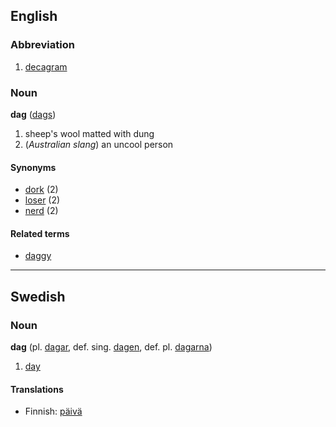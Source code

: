 ==English==
===Abbreviation===
<!-- is it "dag", "Dag", "dag." etc? -->

# [[decagram]]

===Noun===
'''dag''' ([[dags]])

#sheep's wool matted with dung
#(''Australian slang'') an uncool person

====Synonyms====
*[[dork]] (2)
*[[loser]] (2)
*[[nerd]] (2)

====Related terms====
*[[daggy]]

----

==Swedish==
===Noun===
'''dag''' (pl. [[dagar]], def. sing. [[dagen]], def. pl. [[dagarna]])

#[[day]]

====Translations====
*Finnish: [[päivä]]